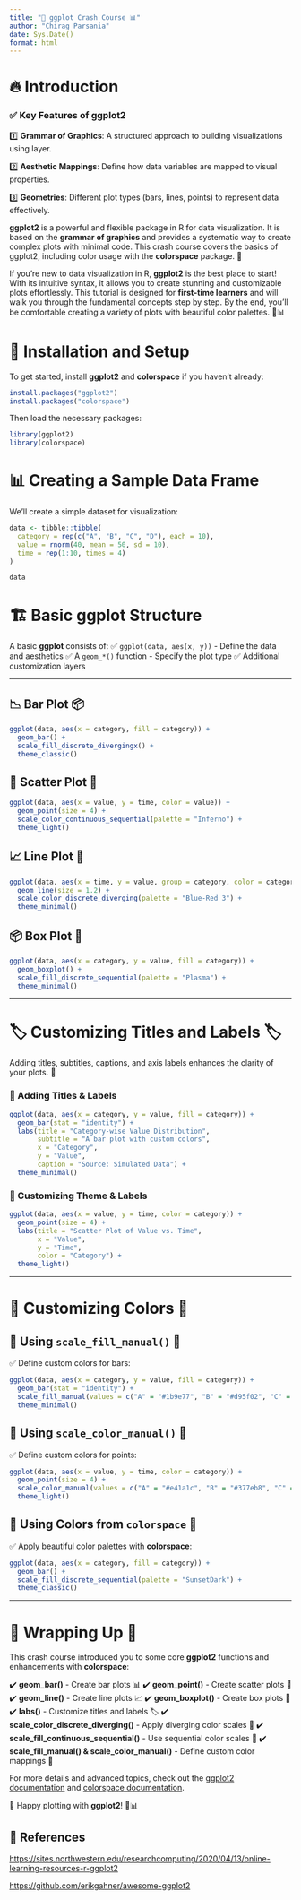 ```yaml
---
title: "🌟 ggplot Crash Course 📊"
author: "Chirag Parsania"
date: Sys.Date()
format: html
---
```


# 🔥 Introduction

### ✅ Key Features of ggplot2

1️⃣ **Grammar of Graphics**: A structured approach to building visualizations using layer.

2️⃣ **Aesthetic Mappings**: Define how data variables are mapped to visual properties.

3️⃣ **Geometries**: Different plot types (bars, lines, points) to represent data effectively.

**ggplot2** is a powerful and flexible package in R for data visualization. It is based on the **grammar of graphics** and provides a systematic way to create complex plots with minimal code. This crash course covers the basics of ggplot2, including color usage with the **colorspace** package. 🚀

If you're new to data visualization in R, **ggplot2** is the best place to start! With its intuitive syntax, it allows you to create stunning and customizable plots effortlessly. This tutorial is designed for **first-time learners** and will walk you through the fundamental concepts step by step. By the end, you'll be comfortable creating a variety of plots with beautiful color palettes. 🎨📊

# 🔧 Installation and Setup

To get started, install **ggplot2** and **colorspace** if you haven’t already:

```r
install.packages("ggplot2")
install.packages("colorspace")
```

Then load the necessary packages:

```r
library(ggplot2)
library(colorspace)
```

# 📊 Creating a Sample Data Frame

We'll create a simple dataset for visualization:

```r
data <- tibble::tibble(
  category = rep(c("A", "B", "C", "D"), each = 10),
  value = rnorm(40, mean = 50, sd = 10),
  time = rep(1:10, times = 4)
)

data
```

# 🏗️ Basic ggplot Structure

A basic **ggplot** consists of: ✅ `ggplot(data, aes(x, y))` - Define the data and aesthetics ✅ A `geom_*()` function - Specify the plot type ✅ Additional customization layers

------------------------------------------------------------------------

## 📉 Bar Plot 📦

```r
ggplot(data, aes(x = category, fill = category)) +
  geom_bar() +
  scale_fill_discrete_divergingx() +
  theme_classic()
```

## 🎯 Scatter Plot 🔵

```r
ggplot(data, aes(x = value, y = time, color = value)) +
  geom_point(size = 4) +
  scale_color_continuous_sequential(palette = "Inferno") +
  theme_light()
```

## 📈 Line Plot 📌

```r
ggplot(data, aes(x = time, y = value, group = category, color = category)) +
  geom_line(size = 1.2) +
  scale_color_discrete_diverging(palette = "Blue-Red 3") +
  theme_minimal()
```

## 📦 Box Plot 🎁

```r
ggplot(data, aes(x = category, y = value, fill = category)) +
  geom_boxplot() +
  scale_fill_discrete_sequential(palette = "Plasma") +
  theme_minimal()
```

------------------------------------------------------------------------

# 🏷️ Customizing Titles and Labels 🏷️

Adding titles, subtitles, captions, and axis labels enhances the clarity of your plots. 🎯

### 📝 Adding Titles & Labels

```r
ggplot(data, aes(x = category, y = value, fill = category)) +
  geom_bar(stat = "identity") +
  labs(title = "Category-wise Value Distribution",
       subtitle = "A bar plot with custom colors",
       x = "Category",
       y = "Value",
       caption = "Source: Simulated Data") +
  theme_minimal()
```

### 🎨 Customizing Theme & Labels

```r
ggplot(data, aes(x = value, y = time, color = category)) +
  geom_point(size = 4) +
  labs(title = "Scatter Plot of Value vs. Time",
       x = "Value",
       y = "Time",
       color = "Category") +
  theme_light()
```

------------------------------------------------------------------------

# 🎨 Customizing Colors 🎨

## 🎨 Using `scale_fill_manual()` 🎨

✅ Define custom colors for bars:

```r
ggplot(data, aes(x = category, y = value, fill = category)) +
  geom_bar(stat = "identity") +
  scale_fill_manual(values = c("A" = "#1b9e77", "B" = "#d95f02", "C" = "#7570b3", "D" = "#e7298a")) +
  theme_minimal()
```

## 🎨 Using `scale_color_manual()` 🎨

✅ Define custom colors for points:

```r
ggplot(data, aes(x = value, y = time, color = category)) +
  geom_point(size = 4) +
  scale_color_manual(values = c("A" = "#e41a1c", "B" = "#377eb8", "C" = "#4daf4a", "D" = "#984ea3")) +
  theme_light()
```

## 🌈 Using Colors from `colorspace` 🌈

✅ Apply beautiful color palettes with **colorspace**:

```r
ggplot(data, aes(x = category, fill = category)) +
  geom_bar() +
  scale_fill_discrete_sequential(palette = "SunsetDark") +
  theme_classic()
```

------------------------------------------------------------------------

# 🎯 Wrapping Up 🎯

This crash course introduced you to some core **ggplot2** functions and enhancements with **colorspace**:

✔️ **geom_bar()** - Create bar plots 📊 ✔️ **geom_point()** - Create scatter plots 🔵 ✔️ **geom_line()** - Create line plots 📈 ✔️ **geom_boxplot()** - Create box plots 🎁 ✔️ **labs()** - Customize titles and labels 🏷️ ✔️ **scale_color_discrete_diverging()** - Apply diverging color scales 🌈 ✔️ **scale_fill_continuous_sequential()** - Use sequential color scales 🎨 ✔️ **scale_fill_manual() & scale_color_manual()** - Define custom color mappings 🎯

For more details and advanced topics, check out the [ggplot2 documentation](https://ggplot2.tidyverse.org) and [colorspace documentation](https://colorspace.r-forge.r-project.org/).

🚀 Happy plotting with **ggplot2**! 🎨📊

## 🎉 References

[https://sites.northwestern.edu/researchcomputing/2020/04/13/online-learning-resources-r-ggplot2](https://sites.northwestern.edu/researchcomputing/2020/04/13/online-learning-resources-r-ggplot2/?utm_source=chatgpt.com)

[https://github.com/erikgahner/awesome-ggplot2](https://github.com/erikgahner/awesome-ggplot2?utm_source=chatgpt.com)
